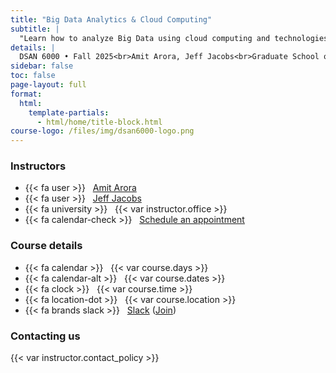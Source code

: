 ```yaml
---
title: "Big Data Analytics & Cloud Computing"
subtitle: |
  "Learn how to analyze Big Data using cloud computing and technologies such as Concurrency, Spark and others in this hands-on, practical workshop-style course."
details: |
  DSAN 6000 • Fall 2025<br>Amit Arora, Jeff Jacobs<br>Graduate School of Arts and Science, Georgetown University
sidebar: false
toc: false
page-layout: full
format:
  html:
    template-partials:
      - html/home/title-block.html
course-logo: /files/img/dsan6000-logo.png
---
```


::: {.home}

::: {.grid .course-details}

::: {.g-col-12 .g-col-sm-6 .g-col-md-4}
### Instructors

- {{< fa user >}} &nbsp; [Amit Arora](mailto:aa1603@georgetown.edu)
- {{< fa user >}} &nbsp; [Jeff Jacobs](mailto:jj1088@georgetown.edu)
- {{< fa university >}} &nbsp; {{< var instructor.office >}}
- {{< fa calendar-check >}} &nbsp; [Schedule an appointment]({{< var instructor.appointment_url >}})
:::

::: {.g-col-12 .g-col-sm-6 .g-col-md-4}
### Course details

- {{< fa calendar >}} &nbsp; {{< var course.days >}}
- {{< fa calendar-alt >}} &nbsp; {{< var course.dates >}}
- {{< fa clock >}} &nbsp; {{< var course.time >}}
- {{< fa location-dot >}} &nbsp; {{< var course.location >}}
- {{< fa brands slack >}} &nbsp; [Slack]({{< var course.slack >}}) ([Join]({{< var course.slack_join >}}))
:::

::: {.g-col-12 .g-col-md-4 .contact-policy}
### Contacting us

{{< var instructor.contact_policy >}}
:::

:::

:::
